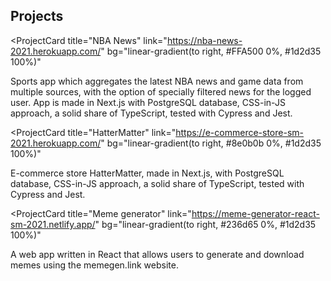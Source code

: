 ## Projects

<ProjectCard
  title="NBA News"
  link="https://nba-news-2021.herokuapp.com/"
  bg="linear-gradient(to right, #FFA500 0%, #1d2d35 100%)"
>
  Sports app which aggregates the latest NBA news and game data from multiple
  sources, with the option of specially filtered news for the logged user. App
  is made in Next.js with PostgreSQL database, CSS-in-JS approach, a solid share
  of TypeScript, tested with Cypress and Jest.
</ProjectCard>

<ProjectCard
  title="HatterMatter"
  link="https://e-commerce-store-sm-2021.herokuapp.com/"
  bg="linear-gradient(to right, #8e0b0b 0%, #1d2d35 100%)"
>
  E-commerce store HatterMatter, made in Next.js, with PostgreSQL database,
  CSS-in-JS approach, a solid share of TypeScript, tested with Cypress and Jest.
</ProjectCard>

<ProjectCard
  title="Meme generator"
  link="https://meme-generator-react-sm-2021.netlify.app/"
  bg="linear-gradient(to right, #236d65 0%, #1d2d35 100%)"
>
  A web app written in React that allows users to generate and download memes
  using the memegen.link website.
</ProjectCard>
